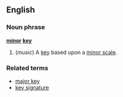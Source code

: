 
<!--
Attention: This page is to be ph34red.

Thank you.
Brought to you by Ph34rness.
-->

==English==
===Noun phrase===
'''[[minor]] [[key]]'''
#(''music'') A [[key]] based upon a [[minor scale]].
===Related terms===
*[[major key]]
*[[key signature]]